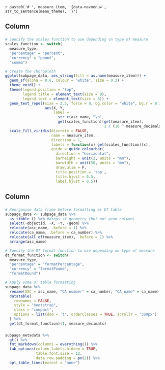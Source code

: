 `r paste0('# ', measure_item, '{data-navmenu=', str_to_sentence(menu_theme), '}')`

Column {data-width=600}
-----------------------------------------------------------------------

### 
```r
# Specify the scales function to use depending on type of measure
scales_function <- switch(
  measure_type,
  "percentage" = "percent",
  "currency" = "pound",
  "comma")

# Create the choropleth
ggplot(subpage_data, aes_string(fill = as.name(measure_item))) +
  geom_sf(alpha = 0.8, colour = 'white', size = 0.3) +
  theme_void() +
  theme(legend.position = "top",
        legend.title = element_text(size = 9),
        legend.text = element_text(size = 8)) +
  geom_text_repel(size = 2.5, force = 0, bg.color = "white", bg.r = 0.15,
                  aes(X, Y, 
                      label = 
                        str_c(asc_name, "\n",
                        get(scales_function)(get(measure_item), 
                                             1 / (10 ^ measure_decimals))))) +
  scale_fill_viridis(discrete = FALSE,
                     name = measure_item,
                     direction = 1,
                     labels = function(x) get(scales_function)(x),
                     guide = guide_colourbar(
                       direction = "horizontal",
                       barheight = unit(2, units = "mm"),
                       barwidth = unit(50, units = "mm"),
                       draw.ulim = F,
                       title.position = 'top',
                       title.hjust = 0.5,
                       label.hjust = 0.5))
```

Column {data-width=400}
-----------------------------------------------------------------------

### {data-height=550}

```r
# Reorganise data frame before formatting as DT table
subpage_data <- subpage_data %>%
  as_tibble () %>% #drops sf geometry (but not geom column)
  select(-objectid, -X, -Y, -geom) %>%
  relocate(asc_name, .before = 1) %>%
  relocate(ca_name, .before = ca_number) %>%
  relocate(all_of(measure_item), .before = 1) %>% 
  arrange(asc_name)

# Specify the DT format function to use depending on type of measure
dt_format_function <- switch(
  measure_type,
  "percentage" = "formatPercentage",
  "currency" = "formatPound",
  "formatRound")

# Apply some DT table formatting
subpage_data %>%
  rename(ASC = asc_name, "CA number" = ca_number, "CA name" = ca_name) %>%
  datatable(
    rownames = FALSE,
    style = "bootstrap",
    class = "compact",
    options = list(dom = 't', orderClasses = TRUE, scrollY = '300px')
  ) %>%  
  get(dt_format_function)(1, measure_decimals)
```

### {data-height=450}

```r
subpage_metadata %>% 
  gt() %>% 
  fmt_markdown(columns = everything()) %>% 
  tab_options(column_labels.hidden = TRUE,
              table.font.size = 12,
              data_row.padding = px(2)) %>% 
  opt_table_lines(extent = "none")
```
